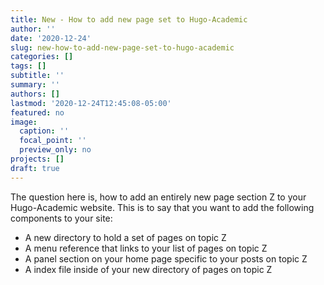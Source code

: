 ```yaml
---
title: New - How to add new page set to Hugo-Academic
author: ''
date: '2020-12-24'
slug: new-how-to-add-new-page-set-to-hugo-academic
categories: []
tags: []
subtitle: ''
summary: ''
authors: []
lastmod: '2020-12-24T12:45:08-05:00'
featured: no
image:
  caption: ''
  focal_point: ''
  preview_only: no
projects: []
draft: true
---
```


The question here is, how to add an entirely new page section Z to your
Hugo-Academic website. This is to say that you want to add the following 
components to your site:

 - A new directory to hold a set of pages on topic Z
 - A menu reference that links to your list of pages on topic Z
 - A panel section on your home page specific to your posts on topic Z
 - A index file inside of your new directory of pages on topic Z
 
 
